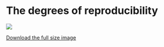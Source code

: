 # The degrees of reproducibility {.unnumbered}

[![](../images/degrees.png)](the_degrees_of_reproductibility.pdf)

[Download the full size image](the_degrees_of_reproductibility.pdf)
